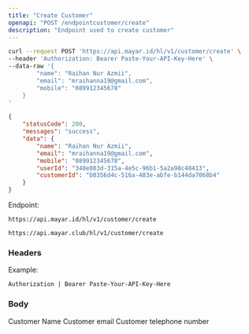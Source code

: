 ```yaml
---
title: "Create Customer"
openapi: "POST /endpointcustomer/create"
description: "Endpoint used to create customer"
---
```


<RequestExample>

```bash Request Example
curl --request POST 'https://api.mayar.id/hl/v1/customer/create' \
--header 'Authorization: Bearer Paste-Your-API-Key-Here' \
--data-raw '{
   		"name": "Raihan Nur Azmii",
    	"email": "mraihanna19@gmail.com",
    	"mobile": "089912345678"
	}
'
```

</RequestExample>

<ResponseExample>

```json Response Example 200
{
    "statusCode": 200,
    "messages": "success",
    "data": {
        "name": "Raihan Nur Azmii",
        "email": "mraihanna19@gmail.com",
        "mobile": "089912345678",
        "userId": "348e083d-315a-4e5c-96b1-5a2a98c48413",
        "customerId": "b0356d4c-516a-403e-abfe-b144da7068b4"
    }
}
```

</ResponseExample>

Endpoint:

<CodeGroup>

```Production Production
https://api.mayar.id/hl/v1/customer/create
```


```Sandbox Sandbox
https://api.mayar.club/hl/v1/customer/create
```

</CodeGroup>

### Headers

<ResponseField name="Authorization" type="string" required>
  Example:

  `Authorization | Bearer Paste-Your-API-Key-Here`
</ResponseField>

### Body

<ParamField path="name" type="string" required>
  Customer Name
</ParamField>

<ParamField path="email" type="string" required>
  Customer email
</ParamField>

<ParamField path="mobile" type="string" required>
  Customer telephone number
</ParamField>